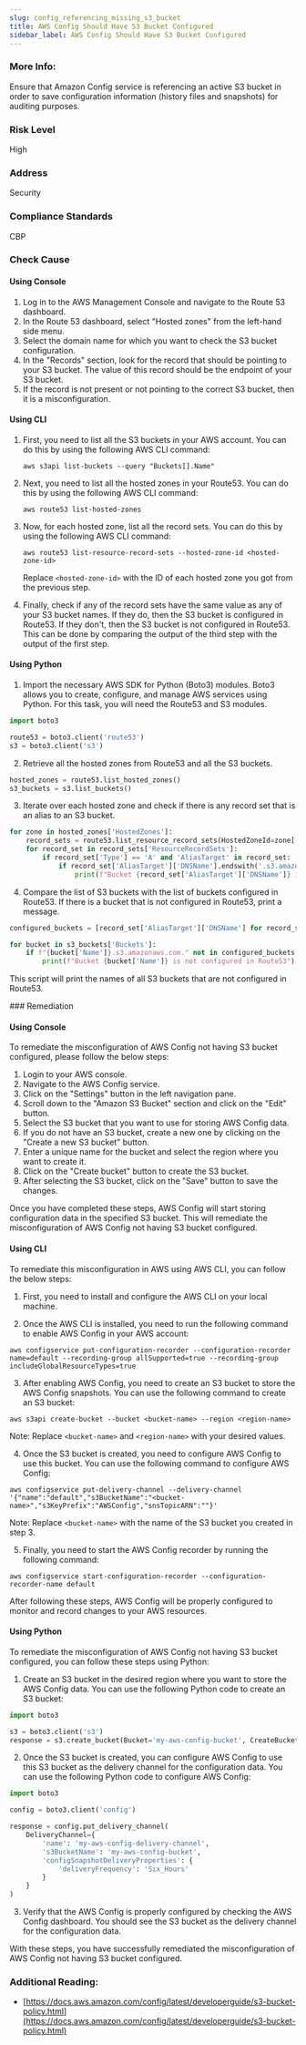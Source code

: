 ```yaml
---
slug: config_referencing_missing_s3_bucket
title: AWS Config Should Have S3 Bucket Configured
sidebar_label: AWS Config Should Have S3 Bucket Configured
---
```


### More Info:

Ensure that Amazon Config service is referencing an active S3 bucket in order to save configuration information (history files and snapshots) for auditing purposes.

### Risk Level

High

### Address

Security

### Compliance Standards

CBP



<Tabs><Tab title='Cause'>
### Check Cause

#### Using Console

1. Log in to the AWS Management Console and navigate to the Route 53 dashboard.
2. In the Route 53 dashboard, select "Hosted zones" from the left-hand side menu.
3. Select the domain name for which you want to check the S3 bucket configuration.
4. In the "Records" section, look for the record that should be pointing to your S3 bucket. The value of this record should be the endpoint of your S3 bucket.
5. If the record is not present or not pointing to the correct S3 bucket, then it is a misconfiguration.

#### Using CLI

1. First, you need to list all the S3 buckets in your AWS account. You can do this by using the following AWS CLI command:

   ```
   aws s3api list-buckets --query "Buckets[].Name"
   ```

2. Next, you need to list all the hosted zones in your Route53. You can do this by using the following AWS CLI command:

   ```
   aws route53 list-hosted-zones
   ```

3. Now, for each hosted zone, list all the record sets. You can do this by using the following AWS CLI command:

   ```
   aws route53 list-resource-record-sets --hosted-zone-id <hosted-zone-id>
   ```
   Replace `<hosted-zone-id>` with the ID of each hosted zone you got from the previous step.

4. Finally, check if any of the record sets have the same value as any of your S3 bucket names. If they do, then the S3 bucket is configured in Route53. If they don't, then the S3 bucket is not configured in Route53. This can be done by comparing the output of the third step with the output of the first step.

#### Using Python

1. Import the necessary AWS SDK for Python (Boto3) modules. Boto3 allows you to create, configure, and manage AWS services using Python. For this task, you will need the Route53 and S3 modules.

```python
import boto3

route53 = boto3.client('route53')
s3 = boto3.client('s3')
```

2. Retrieve all the hosted zones from Route53 and all the S3 buckets. 

```python
hosted_zones = route53.list_hosted_zones()
s3_buckets = s3.list_buckets()
```

3. Iterate over each hosted zone and check if there is any record set that is an alias to an S3 bucket. 

```python
for zone in hosted_zones['HostedZones']:
    record_sets = route53.list_resource_record_sets(HostedZoneId=zone['Id'])
    for record_set in record_sets['ResourceRecordSets']:
        if record_set['Type'] == 'A' and 'AliasTarget' in record_set:
            if record_set['AliasTarget']['DNSName'].endswith('.s3.amazonaws.com.'):
                print(f"Bucket {record_set['AliasTarget']['DNSName']} is configured in Route53")
```

4. Compare the list of S3 buckets with the list of buckets configured in Route53. If there is a bucket that is not configured in Route53, print a message.

```python
configured_buckets = [record_set['AliasTarget']['DNSName'] for record_set in record_sets['ResourceRecordSets'] if record_set['Type'] == 'A' and 'AliasTarget' in record_set and record_set['AliasTarget']['DNSName'].endswith('.s3.amazonaws.com.')]

for bucket in s3_buckets['Buckets']:
    if f"{bucket['Name']}.s3.amazonaws.com." not in configured_buckets:
        print(f"Bucket {bucket['Name']} is not configured in Route53")
```

This script will print the names of all S3 buckets that are not configured in Route53.

</Tab>


<Tab title='Remediation'>
### Remediation

#### Using Console

To remediate the misconfiguration of AWS Config not having S3 bucket configured, please follow the below steps:

1. Login to your AWS console.
2. Navigate to the AWS Config service.
3. Click on the "Settings" button in the left navigation pane.
4. Scroll down to the "Amazon S3 Bucket" section and click on the "Edit" button.
5. Select the S3 bucket that you want to use for storing AWS Config data.
6. If you do not have an S3 bucket, create a new one by clicking on the "Create a new S3 bucket" button.
7. Enter a unique name for the bucket and select the region where you want to create it.
8. Click on the "Create bucket" button to create the S3 bucket.
9. After selecting the S3 bucket, click on the "Save" button to save the changes.

Once you have completed these steps, AWS Config will start storing configuration data in the specified S3 bucket. This will remediate the misconfiguration of AWS Config not having S3 bucket configured.

#### Using CLI

To remediate this misconfiguration in AWS using AWS CLI, you can follow the below steps:

1. First, you need to install and configure the AWS CLI on your local machine.

2. Once the AWS CLI is installed, you need to run the following command to enable AWS Config in your AWS account:

```
aws configservice put-configuration-recorder --configuration-recorder name=default --recording-group allSupported=true --recording-group includeGlobalResourceTypes=true
```

3. After enabling AWS Config, you need to create an S3 bucket to store the AWS Config snapshots. You can use the following command to create an S3 bucket:

```
aws s3api create-bucket --bucket <bucket-name> --region <region-name>
```

Note: Replace `<bucket-name>` and `<region-name>` with your desired values.

4. Once the S3 bucket is created, you need to configure AWS Config to use this bucket. You can use the following command to configure AWS Config:

```
aws configservice put-delivery-channel --delivery-channel '{"name":"default","s3BucketName":"<bucket-name>","s3KeyPrefix":"AWSConfig","snsTopicARN":""}'
```

Note: Replace `<bucket-name>` with the name of the S3 bucket you created in step 3.

5. Finally, you need to start the AWS Config recorder by running the following command:

```
aws configservice start-configuration-recorder --configuration-recorder-name default
```

After following these steps, AWS Config will be properly configured to monitor and record changes to your AWS resources.

#### Using Python

To remediate the misconfiguration of AWS Config not having S3 bucket configured, you can follow these steps using Python:

1. Create an S3 bucket in the desired region where you want to store the AWS Config data. You can use the following Python code to create an S3 bucket:

```python
import boto3

s3 = boto3.client('s3')
response = s3.create_bucket(Bucket='my-aws-config-bucket', CreateBucketConfiguration={'LocationConstraint': 'us-east-1'})
```

2. Once the S3 bucket is created, you can configure AWS Config to use this S3 bucket as the delivery channel for the configuration data. You can use the following Python code to configure AWS Config:

```python
import boto3

config = boto3.client('config')

response = config.put_delivery_channel(
    DeliveryChannel={
        'name': 'my-aws-config-delivery-channel',
        's3BucketName': 'my-aws-config-bucket',
        'configSnapshotDeliveryProperties': {
            'deliveryFrequency': 'Six_Hours'
        }
    }
)
```

3. Verify that the AWS Config is properly configured by checking the AWS Config dashboard. You should see the S3 bucket as the delivery channel for the configuration data.

With these steps, you have successfully remediated the misconfiguration of AWS Config not having S3 bucket configured.

### Additional Reading:

- [https://docs.aws.amazon.com/config/latest/developerguide/s3-bucket-policy.html](https://docs.aws.amazon.com/config/latest/developerguide/s3-bucket-policy.html) 


</Tab>
</Tabs>